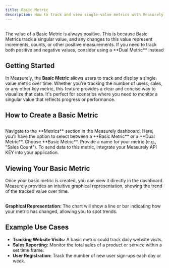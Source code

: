 ```yaml
---
title: Basic Metric
description: How to track and view single-value metrics with Measurely's Basic Metric feature.
---
```


##

<Note title='Warning' type='warning'>
  The value of a Basic Metric is always positive. This is because Basic Metrics
  track a singular value, and any changes to this value represent increments,
  counts, or other positive measurements. If you need to track both positive and
  negative values, consider using a **Dual Metric** instead
</Note>

## Getting Started

In Measurely, the **Basic Metric** allows users to track and display a single value metric over time. Whether you're tracking the number of users, sales, or any other key metric, this feature provides a clear and concise way to visualize that data. It's perfect for scenarios where you need to monitor a singular value that reflects progress or performance.

## How to Create a Basic Metric

##

<Stepper>
  <StepperItem title='Step 1: Access the Metrics Page'>
    Navigate to the **Metrics** section in the Measurely dashboard.
  </StepperItem>
  <StepperItem title='Step 2: Click Create Metric'>
    Here, you'll have the option to select between a **Basic Metric** or a
    **Dual Metric**. Choose **Basic Metric**.
  </StepperItem>
  <StepperItem title='Step 3: Enter Metric Details'>
    Provide a name for your metric (e.g., "Sales Count").
  </StepperItem>
  <StepperItem title='Step 4: API KEY Integration'>
    To send data to this metric, integrate your Measurely API KEY into your
    application.
  </StepperItem>
</Stepper>

## Viewing Your Basic Metric

Once your basic metric is created, you can view it directly in the dashboard. Measurely provides an intuitive graphical representation, showing the trend of the tracked value over time.

##

**Graphical Representation:** The chart will show a line or bar indicating how your metric has changed, allowing you to spot trends.

## Example Use Cases

- **Tracking Website Visits:** A basic metric could track daily website visits.
- **Sales Reporting:** Monitor the total sales of a product or service within a set time frame.
- **User Registration:** Track the number of new user sign-ups each day or week.
